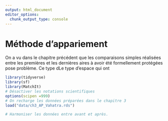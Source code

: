 ```yaml
---
output: html_document
editor_options: 
  chunk_output_type: console
---
```

# Méthode d'appariement

On a vu dans le chapitre précédent que les comparaisons simples réalisées entre les premières et les dernières aires à avoir été formellement protégées pose problème. Ce type dLe type d'espace qui ont

```r
library(tidyverse)
library(sf)
library(MatchIt)
# Désactiver les notations scientifiques
options(scipen =999)
# On recharge les données préparées dans le chapitre 3
load("data/ch3_AP_Vahatra.rds")

# Harmoniser les données entre avant et après.



```

